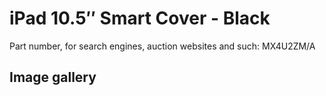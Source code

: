 
# iPad 10.5″ Smart Cover - Black

Part number, for search engines, auction websites and such: MX4U2ZM/A

## Image gallery

<div style={{ width: "768px" }}>
  <GalleryComponent
    images={[
      {
        original: "/everysource/MX4U2.webp",
        thumbnail: "/everypreview/MX4U2.webp",
      },
      {
        original: "/everysource/MX4U2_AV1_GOLD.webp",
        thumbnail: "/everypreview/MX4U2_AV1_GOLD.webp",
      },
      {
        original: "/everysource/MX4U2_AV1_SILVER.webp",
        thumbnail: "/everypreview/MX4U2_AV1_SILVER.webp",
      },
      {
        original: "/everysource/MX4U2_AV1_SPACE_GRAY.webp",
        thumbnail: "/everypreview/MX4U2_AV1_SPACE_GRAY.webp",
      },
      {
        original: "/everysource/MX4U2_AV2.webp",
        thumbnail: "/everypreview/MX4U2_AV2.webp",
      },
      {
        original: "/everysource/MX4U2_AV3.webp",
        thumbnail: "/everypreview/MX4U2_AV3.webp",
      }
    ]}
  />
</div>
